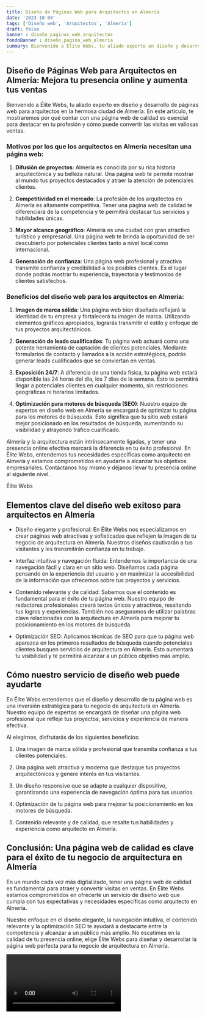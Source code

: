 ```yaml
---
title: Diseño de Páginas Web para Arquitectos en Almería
date: '2023-10-04'
tags: ['Diseño web', 'Arquitectos', 'Almería']
draft: false
banner : diseño_paginas_web_arquitectos
fondoBanner : diseño_pagina_web_almería
summary: Bienvenido a Élite Webs, tu aliado experto en diseño y desarrollo de páginas web para arquitectos en la hermosa ciudad de Almería. En este artículo, te mostraremos por qué contar con una página web de calidad es esencial para destacar en tu profesión y cómo puede convertir las visitas en valiosas ventas.
---
```


## Diseño de Páginas Web para Arquitectos en Almería: Mejora tu presencia online y aumenta tus ventas

Bienvenido a Élite Webs, tu aliado experto en diseño y desarrollo de páginas web para arquitectos en la hermosa ciudad de Almería. En este artículo, te mostraremos por qué contar con una página web de calidad es esencial para destacar en tu profesión y cómo puede convertir las visitas en valiosas ventas.

### Motivos por los que los arquitectos en Almería necesitan una página web:

1. **Difusión de proyectos**: Almería es conocida por su rica historia arquitectónica y su belleza natural. Una página web te permite mostrar al mundo tus proyectos destacados y atraer la atención de potenciales clientes.

2. **Competitividad en el mercado**: La profesión de los arquitectos en Almería es altamente competitiva. Tener una página web de calidad te diferenciará de la competencia y te permitirá destacar tus servicios y habilidades únicas.

3. **Mayor alcance geográfico**: Almería es una ciudad con gran atractivo turístico y empresarial. Una página web te brinda la oportunidad de ser descubierto por potenciales clientes tanto a nivel local como internacional.

4. **Generación de confianza**: Una página web profesional y atractiva transmite confianza y credibilidad a los posibles clientes. Es el lugar donde podrás mostrar tu experiencia, trayectoria y testimonios de clientes satisfechos.

### Beneficios del diseño web para los arquitectos en Almería:

1. **Imagen de marca sólida**: Una página web bien diseñada reflejará la identidad de tu empresa y fortalecerá tu imagen de marca. Utilizando elementos gráficos apropiados, lograrás transmitir el estilo y enfoque de tus proyectos arquitectónicos.

2. **Generación de leads cualificados**: Tu página web actuará como una potente herramienta de captación de clientes potenciales. Mediante formularios de contacto y llamados a la acción estratégicos, podrás generar leads cualificados que se conviertan en ventas.

3. **Exposición 24/7**: A diferencia de una tienda física, tu página web estará disponible las 24 horas del día, los 7 días de la semana. Esto te permitirá llegar a potenciales clientes en cualquier momento, sin restricciones geográficas ni horarios limitados.

4. **Optimización para motores de búsqueda (SEO)**: Nuestro equipo de expertos en diseño web en Almería se encargará de optimizar tu página para los motores de búsqueda. Esto significa que tu sitio web estará mejor posicionado en los resultados de búsqueda, aumentando su visibilidad y atrayendo tráfico cualificado.

Almería y la arquitectura están intrínsecamente ligadas, y tener una presencia online efectiva marcará la diferencia en tu éxito profesional. En Élite Webs, entendemos tus necesidades específicas como arquitecto en Almería y estamos comprometidos en ayudarte a alcanzar tus objetivos empresariales. Contáctanos hoy mismo y déjanos llevar tu presencia online al siguiente nivel.

Élite Webs

<GifSeo />

<Cta />

## Elementos clave del diseño web exitoso para arquitectos en Almería

- Diseño elegante y profesional: En Élite Webs nos especializamos en crear páginas web atractivas y sofisticadas que reflejen la imagen de tu negocio de arquitectura en Almería. Nuestros diseños cautivarán a tus visitantes y les transmitirán confianza en tu trabajo.

- Interfaz intuitiva y navegación fluida: Entendemos la importancia de una navegación fácil y clara en un sitio web. Diseñamos cada página pensando en la experiencia del usuario y en maximizar la accesibilidad de la información que ofrecemos sobre tus proyectos y servicios.

- Contenido relevante y de calidad: Sabemos que el contenido es fundamental para el éxito de tu página web. Nuestro equipo de redactores profesionales creará textos únicos y atractivos, resaltando tus logros y experiencias. También nos aseguramos de utilizar palabras clave relacionadas con la arquitectura en Almería para mejorar tu posicionamiento en los motores de búsqueda.

- Optimización SEO: Aplicamos técnicas de SEO para que tu página web aparezca en los primeros resultados de búsqueda cuando potenciales clientes busquen servicios de arquitectura en Almería. Esto aumentará tu visibilidad y te permitirá alcanzar a un público objetivo más amplio.

## Cómo nuestro servicio de diseño web puede ayudarte

En Élite Webs entendemos que el diseño y desarrollo de tu página web es una inversión estratégica para tu negocio de arquitectura en Almería. Nuestro equipo de expertos se encargará de diseñar una página web profesional que refleje tus proyectos, servicios y experiencia de manera efectiva.

Al elegirnos, disfrutarás de los siguientes beneficios:

1. Una imagen de marca sólida y profesional que transmita confianza a tus clientes potenciales.

2. Una página web atractiva y moderna que destaque tus proyectos arquitectónicos y genere interés en tus visitantes.

3. Un diseño responsive que se adapte a cualquier dispositivo, garantizando una experiencia de navegación óptima para tus usuarios.

4. Optimización de tu página web para mejorar tu posicionamiento en los motores de búsqueda.

5. Contenido relevante y de calidad, que resalte tus habilidades y experiencia como arquitecto en Almería.

## Conclusión: Una página web de calidad es clave para el éxito de tu negocio de arquitectura en Almería

En un mundo cada vez más digitalizado, tener una página web de calidad es fundamental para atraer y convertir visitas en ventas. En Élite Webs estamos comprometidos en ofrecerte un servicio de diseño web que cumpla con tus expectativas y necesidades específicas como arquitecto en Almería.

Nuestro enfoque en el diseño elegante, la navegación intuitiva, el contenido relevante y la optimización SEO te ayudará a destacarte entre la competencia y alcanzar a un público más amplio. No escatimes en la calidad de tu presencia online, elige Élite Webs para diseñar y desarrollar la página web perfecta para tu negocio de arquitectura en Almería.

<Video />

<CtaBot job='Arquitectos' city='Almería'/>

<Gmaps query='Almería+españa+maps' />